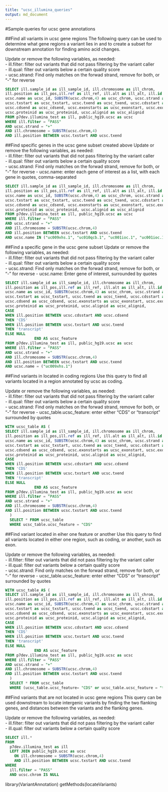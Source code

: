 ```yaml
---
title: "ucsc_illumina_queries"
output: md_document
---
```


#Sample queries for ucsc gene annotations

##Find all variants in ucsc gene regions
The following query can be used to determine what gene regions a variant lies in and to create a subset for downstream annotation for finding amino acid changes. 

Update or remove the following variables, as needed:  
- ill.filter: filter out variants that did not pass filtering by the variant caller  
- ill.qual: filter out variants below a certain quality score  
- ucsc.strand: Find only matches on the forwad strand, remove for both, or "-" for reverse


```sql
SELECT ill.sample_id as ill_sample_id, ill.chromosome as ill_chrom, 
ill.position as ill_pos,ill.ref as ill_ref, ill.alt as ill_alt, ill.id as ill_rsID, 
ucsc.name as ucsc_id, SUBSTR(ucsc.chrom,4) as ucsc_chrom, ucsc.strand as ucsc_strand, 
ucsc.txstart as ucsc_txstart, ucsc.txend as ucsc_txend, ucsc.cdsstart as ucsc_cdsstart, 
ucsc.cdsend as ucsc_cdsend, ucsc.exonstarts as ucsc_exonstart, ucsc.exonends as ucsc_exonend, 
ucsc.proteinid as ucsc_proteinid, ucsc.alignid as ucsc_alignid
FROM p7dev.illumina_test as ill, public_hg19.ucsc as ucsc
WHERE ill.filter = "PASS"  
AND ucsc.strand = "+"
AND ill.chromosome = SUBSTR(ucsc.chrom,4) 
AND ill.position BETWEEN ucsc.txstart AND ucsc.txend  
```

##Find specific genes in the ucsc gene subset created above
Update or remove the following variables, as needed:  
- ill.filter: filter out variants that did not pass filtering by the variant caller  
- ill.qual: filter out variants below a certain quality score  
- ucsc.strand: Find only matches on the forwad strand, remove for both, or "-" for reverse
- ucsc.name: enter each gene of interest as a list, with each gene in quotes, comma-separated  

```sql
SELECT ill.sample_id as ill_sample_id, ill.chromosome as ill_chrom, 
ill.position as ill_pos,ill.ref as ill_ref, ill.alt as ill_alt, ill.id as ill_rsID, 
ucsc.name as ucsc_id, SUBSTR(ucsc.chrom,4) as ucsc_chrom, ucsc.strand as ucsc_strand, 
ucsc.txstart as ucsc_txstart, ucsc.txend as ucsc_txend, ucsc.cdsstart as ucsc_cdsstart, 
ucsc.cdsend as ucsc_cdsend, ucsc.exonstarts as ucsc_exonstart, ucsc.exonends as ucsc_exonend, 
ucsc.proteinid as ucsc_proteinid, ucsc.alignid as ucsc_alignid
FROM p7dev.illumina_test as ill, public_hg19.ucsc as ucsc
WHERE ill.filter = "PASS"  
AND ucsc.strand = "+"
AND ill.chromosome = SUBSTR(ucsc.chrom,4) 
AND ill.position BETWEEN ucsc.txstart AND ucsc.txend  
AND ucsc.name IN ("uc009xhs.1", "uc010qcb.1", "uc001ioc.1", "uc001ioc.1", "uc010qcb.1")
```

##Find a specific gene in the ucsc gene subset 
Update or remove the following variables, as needed:  
- ill.filter: filter out variants that did not pass filtering by the variant caller  
- ill.qual: filter out variants below a certain quality score  
- ucsc.strand: Find only matches on the forwad strand, remove for both, or "-" for reverse
- ucsc.name: Enter gene of interest, surrounded by quotes

```sql
SELECT ill.sample_id as ill_sample_id, ill.chromosome as ill_chrom, 
ill.position as ill_pos,ill.ref as ill_ref, ill.alt as ill_alt, ill.id as ill_rsID, 
ucsc.name as ucsc_id, SUBSTR(ucsc.chrom,4) as ucsc_chrom, ucsc.strand as ucsc_strand, 
ucsc.txstart as ucsc_txstart, ucsc.txend as ucsc_txend, ucsc.cdsstart as ucsc_cdsstart, 
ucsc.cdsend as ucsc_cdsend, ucsc.exonstarts as ucsc_exonstart, ucsc.exonends as ucsc_exonend, 
ucsc.proteinid as ucsc_proteinid, ucsc.alignid as ucsc_alignid,
CASE 
WHEN ill.position BETWEEN ucsc.cdsstart AND ucsc.cdsend 
THEN 'CDS' 
WHEN ill.position BETWEEN ucsc.txstart AND ucsc.txend
THEN 'transcript'
ELSE NULL
             END AS ucsc_feature
FROM p7dev.illumina_test as ill, public_hg19.ucsc as ucsc
WHERE ill.filter = "PASS"  
AND ucsc.strand = "+"
AND ill.chromosome = SUBSTR(ucsc.chrom,4) 
AND ill.position BETWEEN ucsc.txstart AND ucsc.txend  
AND ucsc.name = ("uc009xhs.1")
```
##Find variants in located in coding regions
Use this query to find all variants located in a region annotated by ucsc as coding. 

Update or remove the following variables, as needed:  
- ill.filter: filter out variants that did not pass filtering by the variant caller  
- ill.qual: filter out variants below a certain quality score  
- ucsc.strand: Find only matches on the forwad strand, remove for both, or "-" for reverse
- ucsc_table.ucsc_feature: enter either "CDS" or "transcript" surrounded by quotes

```sql
WITH ucsc_table AS (
SELECT ill.sample_id as ill_sample_id, ill.chromosome as ill_chrom, 
ill.position as ill_pos,ill.ref as ill_ref, ill.alt as ill_alt, ill.id as ill_rsID, 
ucsc.name as ucsc_id, SUBSTR(ucsc.chrom,4) as ucsc_chrom, ucsc.strand as ucsc_strand, 
ucsc.txstart as ucsc_txstart, ucsc.txend as ucsc_txend, ucsc.cdsstart as ucsc_cdsstart, 
ucsc.cdsend as ucsc_cdsend, ucsc.exonstarts as ucsc_exonstart, ucsc.exonends as ucsc_exonend, 
ucsc.proteinid as ucsc_proteinid, ucsc.alignid as ucsc_alignid,
CASE 
WHEN ill.position BETWEEN ucsc.cdsstart AND ucsc.cdsend 
THEN 'CDS' 
WHEN ill.position BETWEEN ucsc.txstart AND ucsc.txend
THEN 'transcript'
ELSE NULL
             END AS ucsc_feature
FROM p7dev.illumina_test as ill, public_hg19.ucsc as ucsc
WHERE ill.filter = "PASS"  
AND ucsc.strand = "+"
AND ill.chromosome = SUBSTR(ucsc.chrom,4) 
AND ill.position BETWEEN ucsc.txstart AND ucsc.txend 
  )
  SELECT * FROM ucsc_table
  WHERE ucsc_table.ucsc_feature = "CDS"
```

##Find variant located in eiher one feature or another
Use this query to find all variants located in either one region, such as coding, or another, such as exon. 

Update or remove the following variables, as needed:  
- ill.filter: filter out variants that did not pass filtering by the variant caller  
- ill.qual: filter out variants below a certain quality score  
- ucsc.strand: Find only matches on the forwad strand, remove for both, or "-" for reverse
- ucsc_table.ucsc_feature: enter either "CDS" or "transcript" surrounded by quotes

```sql
WITH ucsc_table AS (
SELECT ill.sample_id as ill_sample_id, ill.chromosome as ill_chrom, 
ill.position as ill_pos,ill.ref as ill_ref, ill.alt as ill_alt, ill.id as ill_rsID, 
ucsc.name as ucsc_id, SUBSTR(ucsc.chrom,4) as ucsc_chrom, ucsc.strand as ucsc_strand, 
ucsc.txstart as ucsc_txstart, ucsc.txend as ucsc_txend, ucsc.cdsstart as ucsc_cdsstart, 
ucsc.cdsend as ucsc_cdsend, ucsc.exonstarts as ucsc_exonstart, ucsc.exonends as ucsc_exonend, 
ucsc.proteinid as ucsc_proteinid, ucsc.alignid as ucsc_alignid,
CASE 
WHEN ill.position BETWEEN ucsc.cdsstart AND ucsc.cdsend 
THEN 'CDS' 
WHEN ill.position BETWEEN ucsc.txstart AND ucsc.txend
THEN 'transcript'
ELSE NULL
             END AS ucsc_feature
FROM p7dev.illumina_test as ill, public_hg19.ucsc as ucsc
WHERE ill.filter = "PASS"  
AND ucsc.strand = "+"
AND ill.chromosome = SUBSTR(ucsc.chrom,4) 
AND ill.position BETWEEN ucsc.txstart AND ucsc.txend 
  )
  SELECT * FROM ucsc_table
  WHERE (ucsc_table.ucsc_feature= "CDS" or ucsc_table.ucsc_feature = "transcript")
```

##Find variants that are not located in ucsc gene regions
This query can be used downstream to locate intergenic variants by finding the two flanking genes, and distances between the variants and the flanking genes.

Update or remove the following variables, as needed:  
- ill.filter: filter out variants that did not pass filtering by the variant caller  
- ill.qual: filter out variants below a certain quality score  

```sql
SELECT ill.* 
FROM
  p7dev.illumina_test as ill
  LEFT JOIN public_hg19.ucsc as ucsc
    ON ill.chromosome = SUBSTR(ucsc.chrom,4) 
    AND ill.position BETWEEN ucsc.txstart AND ucsc.txend
WHERE
  ill.filter = "PASS" 
  AND ucsc.chrom IS NULL
```



library(VariantAnnotation)
getMethods(locateVariants)


